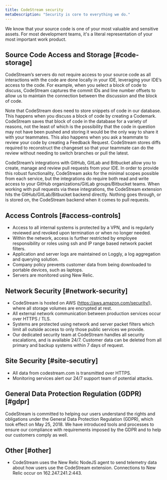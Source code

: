 ```yaml
---
title: CodeStream security
metaDescription: "Security is core to everything we do."
---
```


We know that your source code is one of your most valuable and sensitive assets. For most development teams, it's a literal representation of your most important work product.

## Source Code Access and Storage [#code-storage]

CodeStream’s servers do not require access to your source code as all interactions with the code are done locally in your IDE, leveraging your IDE’s access to the code. For example, when you select a block of code to discuss, CodeStream captures the commit IDs and line number offsets to allow us to maintain the connection between the discussion and the block of code.

Note that CodeStream does need to store snippets of code in our database. This happens when you discuss a block of code by creating a Codemark. CodeStream saves that block of code in the database for a variety of reasons, not the least of which is the possibility that the code in question may not have been pushed and storing it would be the only way to share it with your teammates. This also happens when you ask a teammate to review your code by creating a Feedback Request. CodeStream stores diffs required to reconstruct the changeset so that your teammate can do the review without needing to switch branches or pull the latest.

CodeStream’s integrations with GitHub, GitLab and Bitbucket allow you to create, manage and review pull requests from your IDE. In order to provide this robust functionality, CodeStream asks for the minimal scopes possible from each service, but the integrations do require both read and write access to your GitHub organizations/GitLab groups/Bitbucket teams. When working with pull requests via these integrations, the CodeStream extension hits the GitHub/GitLab/Bitbucket backend directly. Nothing goes through, or is stored on, the CodeStream backend when it comes to pull requests.

## Access Controls [#access-controls]

* Access to all internal systems is protected by a VPN, and is regularly reviewed and revoked upon termination or when no longer needed.
* Within the network, access is further restricted by employee responsibility or roles using ssh and IP range based network packet filters.
* Application and server logs are maintained on Loggly, a log aggregation and querying solution.
* Company policy prevents customer data from being downloaded to portable devices, such as laptops.
* Servers are monitored using New Relic.

## Network Security [#network-security]

* CodeStream is hosted on AWS (https://aws.amazon.com/security/), where all storage volumes are encrypted at rest.
* All external network communication between production services occur over HTTPS / TLS.
* Systems are protected using network and server packet filters which limit all outside access to only those public services we provide.
* Our dedicated security team at CodeStream handles all security escalations, and is available 24/7.
Customer data can be deleted from all primary and backup systems within 7 days of request.

## Site Security [#site-secutiry]

* All data from codestream.com is transmitted over HTTPS.
* Monitoring services alert our 24/7 support team of potential attacks.

## General Data Protection Regulation (GDPR) [#gdpr]

CodeStream is committed to helping our users understand the rights and obligations under the General Data Protection Regulation (GDPR), which took effect on May 25, 2018. We have introduced tools and processes to ensure our compliance with requirements imposed by the GDPR and to help our customers comply as well. 

## Other [#other]

- CodeStream uses the New Relic NodeJS agent to send telemetry data about how users use the CodeStream extension. Connections to New Relic occur on 162.247.241.2:443.